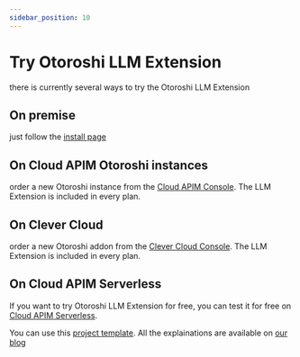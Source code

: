 ```yaml
---
sidebar_position: 10
---
```



# Try Otoroshi LLM Extension

there is currently several ways to try the Otoroshi LLM Extension

## On premise

just follow the [install page](./install.mdx)

## On Cloud APIM Otoroshi instances

order a new Otoroshi instance from the [Cloud APIM Console](https://www.cloud-apim.com/otoroshi-managed). The LLM Extension is included in every plan.

## On Clever Cloud

order a new Otoroshi addon from the [Clever Cloud Console](https://www.clever-cloud.com/developers/doc/addons/otoroshi/). The LLM Extension is included in every plan.


## On Cloud APIM Serverless

If you want to try Otoroshi LLM Extension for free, you can test it for free on [Cloud APIM Serverless](https://www.cloud-apim.com/serverless).

You can use this [project template](https://github.com/cloud-apim/otoroshi-llm-extension-serverless-example). All the explainations are available on [our blog](https://blog.cloud-apim.com/unleash-the-power-of-your-api-gateway-with-ai-a-simple-guide-to-create-your-first-ai-gateway) 